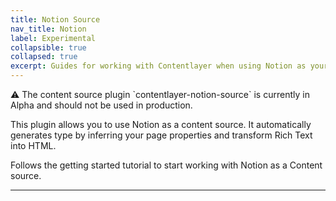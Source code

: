 ```yaml
---
title: Notion Source
nav_title: Notion
label: Experimental
collapsible: true
collapsed: true
excerpt: Guides for working with Contentlayer when using Notion as your content source.
---
```


<div className="rounded-md border border-orange-200 bg-orange-100 px-6 dark:border-orange-500/50 dark:bg-orange-500/20">
  ⚠ The content source plugin `contentlayer-notion-source` is currently in Alpha and should not be used in production.
</div>

This plugin allows you to use Notion as a content source. It automatically generates type by inferring your page properties and transform Rich Text into HTML.

<div className="mt-8 grid gap-6 md:grid-cols-2">
  <Card
    title="Getting Started"
    icon="rocket"
    link={{ url: '/docs/sources/notion/getting-started', label: 'Jump into it' }}
  />
  <div className="mt-2">
    <p>Follows the getting started tutorial to start working with Notion as a Content source.</p>
    <p></p>
  </div>
</div>

---
